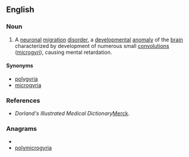 ==English==

===Noun===
{{en-noun|-}}

# {{pathology}} A [[neuronal]] [[migration]] [[disorder]], a [[developmental]] [[anomaly]] of the [[brain]] characterized by development of numerous small [[convolutions]] ([[microgyri]]), causing mental retardation.  

====Synonyms====
*[[polygyria]]
*[[microgyria]]

===References===
*''Dorland's Illustrated Medical Dictionary''[http://www.mercksource.com/pp/us/cns/cns_hl_dorlands.jspzQzpgzEzzSzppdocszSzuszSzcommonzSzdorlandszSzdorlandzSzdmd_p_28zPzhtm#12657040 Merck].

===Anagrams===
* {{alphagram|acgiilmooprryy}}
* [[polymicrogyria#English|polymicrogyria]]